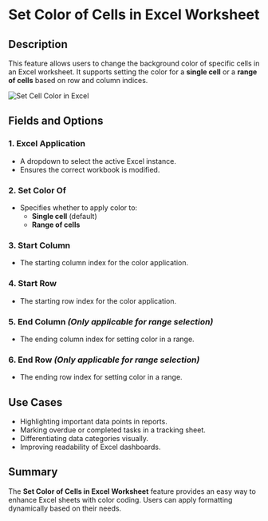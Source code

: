 # Set Color of Cells in Excel Worksheet

## Description
This feature allows users to change the background color of specific cells in an Excel worksheet. It supports setting the color for a **single cell** or a **range of cells** based on row and column indices.  

![Set Cell Color in Excel](../../../assets/excel/set-color-of-cells-in-excel-worksheet.png)  

## Fields and Options  

### 1. Excel Application
- A dropdown to select the active Excel instance.  
- Ensures the correct workbook is modified.  

### 2. Set Color Of
- Specifies whether to apply color to:  
  - **Single cell** (default)  
  - **Range of cells**  

### 3. Start Column
- The starting column index for the color application.  

### 4. Start Row
- The starting row index for the color application.  

### 5. End Column *(Only applicable for range selection)*
- The ending column index for setting color in a range.  

### 6. End Row  *(Only applicable for range selection)*
- The ending row index for setting color in a range.  

## Use Cases
- Highlighting important data points in reports.  
- Marking overdue or completed tasks in a tracking sheet.  
- Differentiating data categories visually.  
- Improving readability of Excel dashboards.  

## Summary
The **Set Color of Cells in Excel Worksheet** feature provides an easy way to enhance Excel sheets with color coding. Users can apply formatting dynamically based on their needs.